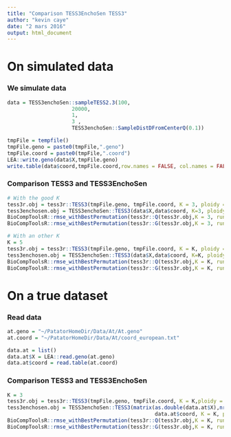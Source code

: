 ```yaml
---
title: "Comparison TESS3EnchoSen TESS3"
author: "kevin caye"
date: "2 mars 2016"
output: html_document
---
```



# On simulated data

### We simulate data
```r

data = TESS3enchoSen::sampleTESS2.3(100,
                     20000,
                     1,
                     3 ,
                     TESS3enchoSen::SampleDistDFromCenterQ(0.1))

tmpFile = tempfile()
tmpFile.geno = paste0(tmpFile,".geno")
tmpFile.coord = paste0(tmpFile,".coord")
LEA::write.geno(data$X,tmpFile.geno)
write.table(data$coord,tmpFile.coord,row.names = FALSE, col.names = FALSE)
```

### Comparison TESS3 and TESS3EnchoSen

```r

# With the good K
tess3r.obj = tess3r::TESS3(tmpFile.geno, tmpFile.coord, K = 3, ploidy = 1)
tess3enchosen.obj = TESS3enchoSen::TESS3(data$X,data$coord, K=3, ploidy = 1, lambda = 1.0) 
BioCompToolsR::rmse_withBestPermutation(tess3r::Q(tess3r.obj,K = 3, run = 1), tess3enchosen.obj$Q)
BioCompToolsR::rmse_withBestPermutation(tess3r::G(tess3r.obj,K = 3, run = 1), tess3enchosen.obj$G)

# With an other K
K = 5
tess3r.obj = tess3r::TESS3(tmpFile.geno, tmpFile.coord, K = K, ploidy = 1)
tess3enchosen.obj = TESS3enchoSen::TESS3(data$X,data$coord, K=K, ploidy = 1, lambda = 1.0, max.iteration = 35) 
BioCompToolsR::rmse_withBestPermutation(tess3r::Q(tess3r.obj,K = K, run = 1), tess3enchosen.obj$Q)
BioCompToolsR::rmse_withBestPermutation(tess3r::G(tess3r.obj,K = K, run = 1), tess3enchosen.obj$G)


```


# On a true dataset

### Read data

```r
at.geno = "~/PatatorHomeDir/Data/At/At.geno"
at.coord = "~/PatatorHomeDir/Data/At/coord_european.txt"

data.at = list()
data.at$X = LEA::read.geno(at.geno)
data.at$coord = read.table(at.coord)
```



### Comparison TESS3 and TESS3EnchoSen

```r
K = 3
tess3r.obj = tess3r::TESS3(tmpFile.geno, tmpFile.coord, K = K,ploidy = 1)
tess3enchosen.obj = TESS3enchoSen::TESS3(matrix(as.double(data.at$X),nrow(data.at$X),ncol(data.at$X)),
                                                data.at$coord, K = K, ploidy = 1, lambda = 1.0) 
BioCompToolsR::rmse_withBestPermutation(tess3r::Q(tess3r.obj,K = K, run = 1), tess3enchosen.obj$Q)
BioCompToolsR::rmse_withBestPermutation(tess3r::G(tess3r.obj,K = K, run = 1), tess3enchosen.obj$G)



```


